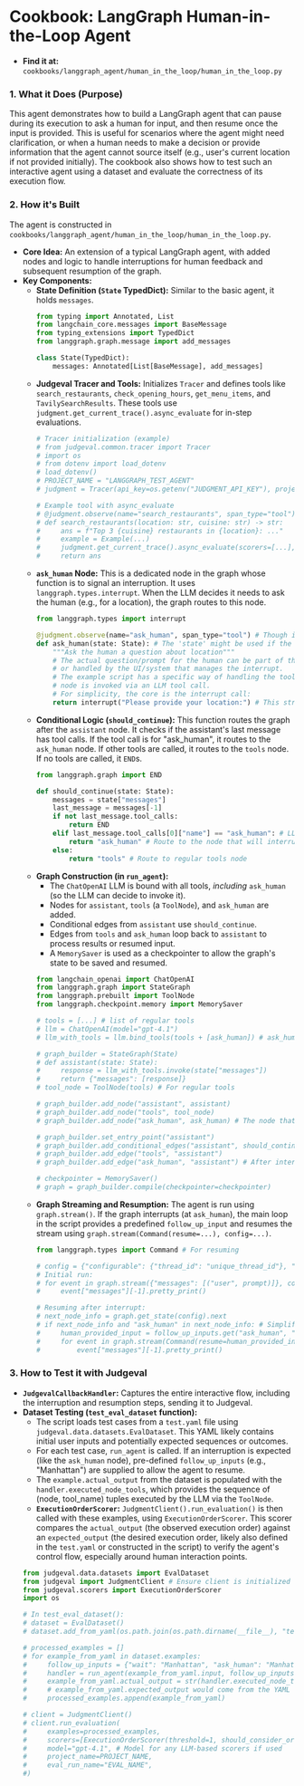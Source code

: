 # Cookbook: LangGraph Human-in-the-Loop Agent

*   **Find it at:** `cookbooks/langgraph_agent/human_in_the_loop/human_in_the_loop.py`

### 1. What it Does (Purpose)

This agent demonstrates how to build a LangGraph agent that can pause during its execution to ask a human for input, and then resume once the input is provided. This is useful for scenarios where the agent might need clarification, or when a human needs to make a decision or provide information that the agent cannot source itself (e.g., user's current location if not provided initially). The cookbook also shows how to test such an interactive agent using a dataset and evaluate the correctness of its execution flow.

### 2. How it's Built

The agent is constructed in `cookbooks/langgraph_agent/human_in_the_loop/human_in_the_loop.py`.

*   **Core Idea:** An extension of a typical LangGraph agent, with added nodes and logic to handle interruptions for human feedback and subsequent resumption of the graph.
*   **Key Components:**
    *   **State Definition (`State` TypedDict):** Similar to the basic agent, it holds `messages`.
        ```python
        from typing import Annotated, List
        from langchain_core.messages import BaseMessage
        from typing_extensions import TypedDict
        from langgraph.graph.message import add_messages

        class State(TypedDict):
            messages: Annotated[List[BaseMessage], add_messages]
        ```
    *   **Judgeval Tracer and Tools:** Initializes `Tracer` and defines tools like `search_restaurants`, `check_opening_hours`, `get_menu_items`, and `TavilySearchResults`. These tools use `judgment.get_current_trace().async_evaluate` for in-step evaluations.
        ```python
        # Tracer initialization (example)
        # from judgeval.common.tracer import Tracer
        # import os
        # from dotenv import load_dotenv
        # load_dotenv()
        # PROJECT_NAME = "LANGGRAPH_TEST_AGENT"
        # judgment = Tracer(api_key=os.getenv("JUDGMENT_API_KEY"), project_name=PROJECT_NAME)

        # Example tool with async_evaluate
        # @judgment.observe(name="search_restaurants", span_type="tool")
        # def search_restaurants(location: str, cuisine: str) -> str:
        #     ans = f"Top 3 {cuisine} restaurants in {location}: ..."
        #     example = Example(...)
        #     judgment.get_current_trace().async_evaluate(scorers=[...], example=example, model="gpt-4.1")
        #     return ans
        ```
    *   **`ask_human` Node:** This is a dedicated node in the graph whose function is to signal an interruption. It uses `langgraph.types.interrupt`. When the LLM decides it needs to ask the human (e.g., for a location), the graph routes to this node.
        ```python
        from langgraph.types import interrupt

        @judgment.observe(name="ask_human", span_type="tool") # Though it's a node, it acts like a tool prompting interaction
        def ask_human(state: State): # The 'state' might be used if the question needs context
            """Ask the human a question about location"""
            # The actual question/prompt for the human can be part of the interrupt metadata
            # or handled by the UI/system that manages the interrupt.
            # The example script has a specific way of handling the tool_call_id if this
            # node is invoked via an LLM tool call.
            # For simplicity, the core is the interrupt call:
            return interrupt("Please provide your location:") # This string can be a prompt or identifier
        ```
    *   **Conditional Logic (`should_continue`):** This function routes the graph after the `assistant` node. It checks if the assistant's last message has tool calls. If the tool call is for "ask_human", it routes to the `ask_human` node. If other tools are called, it routes to the `tools` node. If no tools are called, it `END`s.
        ```python
        from langgraph.graph import END

        def should_continue(state: State):
            messages = state["messages"]
            last_message = messages[-1]
            if not last_message.tool_calls:
                return END
            elif last_message.tool_calls[0]["name"] == "ask_human": # LLM decided to call the ask_human tool
                return "ask_human" # Route to the node that will interrupt
            else:
                return "tools" # Route to regular tools node
        ```
    *   **Graph Construction (in `run_agent`):**
        *   The `ChatOpenAI` LLM is bound with all tools, *including* `ask_human` (so the LLM can decide to invoke it).
        *   Nodes for `assistant`, `tools` (a `ToolNode`), and `ask_human` are added.
        *   Conditional edges from `assistant` use `should_continue`.
        *   Edges from `tools` and `ask_human` loop back to `assistant` to process results or resumed input.
        *   A `MemorySaver` is used as a checkpointer to allow the graph's state to be saved and resumed.
        ```python
        from langchain_openai import ChatOpenAI
        from langgraph.graph import StateGraph
        from langgraph.prebuilt import ToolNode
        from langgraph.checkpoint.memory import MemorySaver

        # tools = [...] # list of regular tools
        # llm = ChatOpenAI(model="gpt-4.1")
        # llm_with_tools = llm.bind_tools(tools + [ask_human]) # ask_human is callable by LLM

        # graph_builder = StateGraph(State)
        # def assistant(state: State):
        #     response = llm_with_tools.invoke(state["messages"])
        #     return {"messages": [response]}
        # tool_node = ToolNode(tools) # For regular tools

        # graph_builder.add_node("assistant", assistant)
        # graph_builder.add_node("tools", tool_node)
        # graph_builder.add_node("ask_human", ask_human) # The node that calls interrupt

        # graph_builder.set_entry_point("assistant")
        # graph_builder.add_conditional_edges("assistant", should_continue)
        # graph_builder.add_edge("tools", "assistant")
        # graph_builder.add_edge("ask_human", "assistant") # After interrupt & resume, flow back to assistant
        
        # checkpointer = MemorySaver()
        # graph = graph_builder.compile(checkpointer=checkpointer)
        ```
    *   **Graph Streaming and Resumption:** The agent is run using `graph.stream()`. If the graph interrupts (at `ask_human`), the main loop in the script provides a predefined `follow_up_input` and resumes the stream using `graph.stream(Command(resume=...), config=...)`.
        ```python
        from langgraph.types import Command # For resuming

        # config = {"configurable": {"thread_id": "unique_thread_id"}, "callbacks": [handler]}
        # Initial run:
        # for event in graph.stream({"messages": [("user", prompt)]}, config, stream_mode="values"):
        #     event["messages"][-1].pretty_print()

        # Resuming after interrupt:
        # next_node_info = graph.get_state(config).next
        # if next_node_info and "ask_human" in next_node_info: # Simplified check
        #     human_provided_input = follow_up_inputs.get("ask_human", "Default fallback input")
        #     for event in graph.stream(Command(resume=human_provided_input), config, stream_mode="values"):
        #         event["messages"][-1].pretty_print()
        ```

### 3. How to Test it with Judgeval

*   **`JudgevalCallbackHandler`:** Captures the entire interactive flow, including the interruption and resumption steps, sending it to Judgeval.
*   **Dataset Testing (`test_eval_dataset` function):**
    *   The script loads test cases from a `test.yaml` file using `judgeval.data.datasets.EvalDataset`. This YAML likely contains initial user inputs and potentially expected sequences or outcomes.
    *   For each test case, `run_agent` is called. If an interruption is expected (like the `ask_human` node), pre-defined `follow_up_inputs` (e.g., "Manhattan") are supplied to allow the agent to resume.
    *   The `example.actual_output` from the dataset is populated with the `handler.executed_node_tools`, which provides the sequence of (node, tool_name) tuples executed by the LLM via the `ToolNode`.
    *   **`ExecutionOrderScorer`:** `JudgmentClient().run_evaluation()` is then called with these examples, using `ExecutionOrderScorer`. This scorer compares the `actual_output` (the observed execution order) against an `expected_output` (the desired execution order, likely also defined in the `test.yaml` or constructed in the script) to verify the agent's control flow, especially around human interaction points.
    ```python
    from judgeval.data.datasets import EvalDataset
    from judgeval import JudgmentClient # Ensure client is initialized
    from judgeval.scorers import ExecutionOrderScorer
    import os

    # In test_eval_dataset():
    # dataset = EvalDataset()
    # dataset.add_from_yaml(os.path.join(os.path.dirname(__file__), "test.yaml"))
    
    # processed_examples = []
    # for example_from_yaml in dataset.examples:
    #     follow_up_inputs = {"wait": "Manhattan", "ask_human": "Manhattan"} # Predefined human inputs for test
    #     handler = run_agent(example_from_yaml.input, follow_up_inputs)
    #     example_from_yaml.actual_output = str(handler.executed_node_tools) # Storing tool execution path
    #     # example_from_yaml.expected_output would come from the YAML or be defined based on test case
    #     processed_examples.append(example_from_yaml)

    # client = JudgmentClient()
    # client.run_evaluation(
    #     examples=processed_examples,
    #     scorers=[ExecutionOrderScorer(threshold=1, should_consider_ordering=True)],
    #     model="gpt-4.1", # Model for any LLM-based scorers if used
    #     project_name=PROJECT_NAME,
    #     eval_run_name="EVAL_NAME",
    #)

    